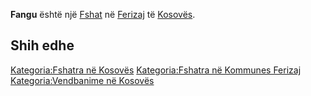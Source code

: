 {{Fshat në Kosovës
 | Emri                = Fangu
| srp_N_name = Fangu
| srp_N_FULL_NAME_RO = Fangu
| srp_N_FULL_NAME_ND_RO = Fangu
| srp_N_SORT_NAME_RG = FANGU
| srp_N_FULL_NAME_RG = Fangu
| srp_N_FULL_NAME_ND_RG = Fangu
| std_V_name = Fonga
| std_V_FULL_NAME_RO = Fonga
| std_V_FULL_NAME_ND_RO = Fonga
| std_V_SORT_NAME_RG = FONGA
| std_V_FULL_NAME_RG = Fonga
| std_V_FULL_NAME_ND_RG = Fonga

 | Emri (Rasa dhanore) = 
 | Figura              = 
 | Shteti              = Kosovo
 | Komuna              = Ferizaj
 | Kodi postar         = 
 | Sipërfaqja          = 

 | Popullsia           = 

 | Regj. i popullsisë  = 
 | Dend. e popullsisë  = 
 | Faqja zyrtare       = 
 <!--- Koordinatat ----> 
 | Gjerësia            = 42.425
 | Gjatësia            = 20.847778
 | Lartësia            = 
}}
'''Fangu''' është një [[Fshat]] në [[Ferizaj]] të [[Kosovës]].

<!-- == Gjeografia == -->
<!-- == Historia == -->
<!-- == Demografia == -->
== Shih edhe ==
{{Komuna Ferizaj}}
{{Kosovo-Administrata-Cung}}

[[Kategoria:Fshatra në Kosovës]]
[[Kategoria:Fshatra në Kommunes Ferizaj]]
[[Kategoria:Vendbanime në Kosovës]]